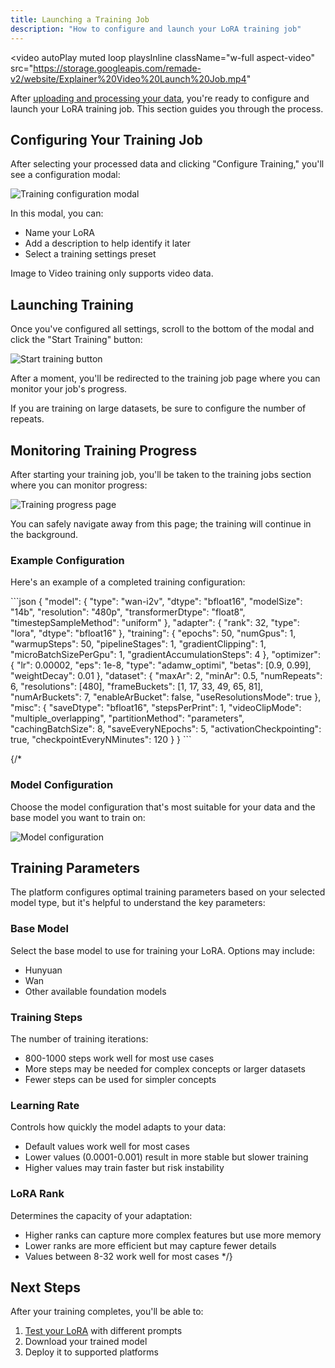 ```yaml
---
title: Launching a Training Job
description: "How to configure and launch your LoRA training job"
---
```

<video
  autoPlay
  muted
  loop
  playsInline
  className="w-full aspect-video"
  src="https://storage.googleapis.com/remade-v2/website/Explainer%20Video%20Launch%20Job.mp4"
></video>


After [uploading and processing your data](/lora-training/uploading-data), you're ready to configure and launch your LoRA training job. This section guides you through the process.

## Configuring Your Training Job

After selecting your processed data and clicking "Configure Training," you'll see a configuration modal:

<Frame caption="Training configuration modal">
  <img src="/images/lora/train/training-modal.png" alt="Training configuration modal" />
</Frame>

In this modal, you can:
- Name your LoRA
- Add a description to help identify it later
- Select a training settings preset


<Note>
Image to Video training only supports video data.
</Note>

## Launching Training

Once you've configured all settings, scroll to the bottom of the modal and click the "Start Training" button:

<Frame>
  <img src="/images/lora/train/training-start-button.png" alt="Start training button" />
</Frame>

After a moment, you'll be redirected to the training job page where you can monitor your job's progress.

<Warning>
If you are training on large datasets, be sure to configure the number of repeats.
</Warning>

## Monitoring Training Progress

After starting your training job, you'll be taken to the training jobs section where you can monitor progress:

<Frame caption="Training progress">
  <img src="/images/lora/train/training-progress.png" alt="Training progress page" />
</Frame>

You can safely navigate away from this page; the training will continue in the background.


### Example Configuration

Here's an example of a completed training configuration:

<Accordion title="Advanced Configuration Example">
```json
{
  "model": {
    "type": "wan-i2v",
    "dtype": "bfloat16",
    "modelSize": "14b",
    "resolution": "480p",
    "transformerDtype": "float8",
    "timestepSampleMethod": "uniform"
  },
  "adapter": {
    "rank": 32,
    "type": "lora",
    "dtype": "bfloat16"
  },
  "training": {
    "epochs": 50,
    "numGpus": 1,
    "warmupSteps": 50,
    "pipelineStages": 1,
    "gradientClipping": 1,
    "microBatchSizePerGpu": 1,
    "gradientAccumulationSteps": 4
  },
  "optimizer": {
    "lr": 0.00002,
    "eps": 1e-8,
    "type": "adamw_optimi",
    "betas": [0.9, 0.99],
    "weightDecay": 0.01
  },
  "dataset": {
    "maxAr": 2,
    "minAr": 0.5,
    "numRepeats": 6,
    "resolutions": [480],
    "frameBuckets": [1, 17, 33, 49, 65, 81],
    "numArBuckets": 7,
    "enableArBucket": false,
    "useResolutionsMode": true
  },
  "misc": {
    "saveDtype": "bfloat16",
    "stepsPerPrint": 1,
    "videoClipMode": "multiple_overlapping",
    "partitionMethod": "parameters",
    "cachingBatchSize": 8,
    "saveEveryNEpochs": 5,
    "activationCheckpointing": true,
    "checkpointEveryNMinutes": 120
  }
}
```
</Accordion>


{/*
### Model Configuration

Choose the model configuration that's most suitable for your data and the base model you want to train on:

<Frame>
  <img src="/images/lora/model-configuration.png" alt="Model configuration" />
</Frame>

## Training Parameters

The platform configures optimal training parameters based on your selected model type, but it's helpful to understand the key parameters:

### Base Model

Select the base model to use for training your LoRA. Options may include:
- Hunyuan
- Wan
- Other available foundation models

### Training Steps

The number of training iterations:
- 800-1000 steps work well for most use cases
- More steps may be needed for complex concepts or larger datasets
- Fewer steps can be used for simpler concepts

### Learning Rate

Controls how quickly the model adapts to your data:
- Default values work well for most cases
- Lower values (0.0001-0.001) result in more stable but slower training
- Higher values may train faster but risk instability

### LoRA Rank

Determines the capacity of your adaptation:
- Higher ranks can capture more complex features but use more memory
- Lower ranks are more efficient but may capture fewer details
- Values between 8-32 work well for most cases
*/}

## Next Steps

After your training completes, you'll be able to:
1. [Test your LoRA](/lora-training/testing-lora) with different prompts
2. Download your trained model
3. Deploy it to supported platforms
